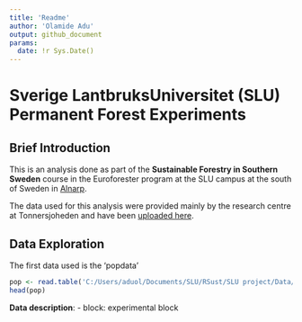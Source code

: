 ```yaml
---
title: 'Readme'
author: 'Olamide Adu'
output: github_document
params:
  date: !r Sys.Date()
---
```


# Sverige LantbruksUniversitet (SLU) Permanent Forest Experiments

## Brief Introduction

This is an analysis done as part of the **Sustainable Forestry in Southern Sweden** course in the Euroforester program at the SLU campus at the south of Sweden in [Alnarp](https://www.slu.se/en/departments/southern-swedish-forest-research-centre/).

The data used for this analysis were provided mainly by the research centre at Tonnersjoheden and have been [uploaded here](https://github.com/xrander/SLU-Plantation-Experimentation/tree/master/Data).

## Data Exploration

The first data used is the 'popdata'
```r
pop <- read.table('C:/Users/aduol/Documents/SLU/RSust/SLU project/Data/Lab1/popdata.txt')
head(pop)
```
**Data description**:
- block: experimental block